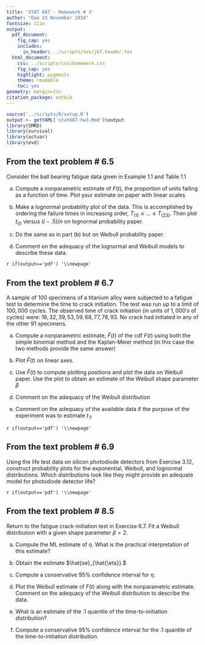 ```yaml
---
title: 'STAT 687 - Homework # 3'
author: "Due 23 November 2016"
fontsize: 11in
output:
  pdf_document:
    fig_cap: yes
    includes:
      in_header: ../scripts/tex/jkf.header.tex
  html_document:
    css: ../scripts/css/homework.css
    fig_cap: yes
    highlight: pygments
    theme: readable
    toc: yes
geometry: margin=1in
citation_package: natbib
---
```


```r
source('../scripts/R/setup.R')
output <- getYAML('stat687-hw3.Rmd')$output
library(SMRD)
library(survival)
library(actuar)
library(evd)
```

## From the text problem # 6.5

Consider the ball bearing fatigue data given in Example 1.1 and Table 1.1

(a) Compute a nonparametric estimate of $F(t)$, the proportion of units failing as a function of time.  Plot your estimate on paper with linear scales

(b) Make a lognormal probability plot of the data.  This is accomplished by ordering the failure times in increasing order, $T_{(1)}\le...\le T_{(23)}.$  Then plot $t_{(i)}$ versus $(i-.5)/n$ on lognormal probability paper.

(c) Do the same as in part (b) but on Weibull probability paper.

(d) Comment on the adequacy of the lognormal and Weibull models to describe these data.

`r if(output=='pdf') '\\newpage'`

## From the text problem # 6.7

A sample of $100$ specimens of a titanium alloy were subjected to a fatigue test to determine the time to crack initiation.  The test was run up to a limit of $100,000$ cycles.  The observed time of crack initiation (in units of $1,000's$ of cycles) were: $18,32,39,53,59,68,77,78,93.$ No crack had initiated in any of the other $91$ specimens.

(a) Compute a nonparametric estimate, $\hat{F}(t)$ of the cdf $F(t)$ using both the simple binomial method and the Kaplan-Meier method (in this case the two methods provide the same answer)

(b) Plot $\hat{F}(t)$ on linear axes.

(c) Use $\hat{F}(t)$ to compute plotting positions and plot the data on Weibull paper.  Use the plot to obtain an estimate of the Weibull shape parameter $\beta$

(d) Comment on the adequacy of the Weibull distribution

(e) Comment on the adequacy of the available data if the purpose of the experiment was to estimate $t_{.1}.$

`r if(output=='pdf') '\\newpage'`

## From the text problem # 6.9

Using the life test data on silicon photodiode detectors from Exercise 3.12, construct probability plots for the exponential, Weibull, and lognormal distributions.  Which distributions look like they might provide an adequate model for photodiode detector life?

`r if(output=='pdf') '\\newpage'`

## From the text problem # 8.5

Return to the fatigue crack-initiation test in Exercise 6.7.  Fit a Weibull distribution with a given shape parameter $\beta=2.$

(a) Compute the ML estimate of $\eta.$  What is the practical interpretation of this estimate?

(b) Obtain the estimate $\hat{se}_{\hat{\eta}}.$

(c) Compute a conservative 95% confidence interval for $\eta.$

(d) Plot the Weibull estimate of $F(t)$ along with the nonparametric estimate.  Comment on the adequacy of the Weibull distribution to describe the data.

(e) What is an estimate of the .1 quantile of the time-to-initiation distribution?

(f) Compute a conservative 95% confidence interval for the .1 quantile of the time-to-initiation distribution.
